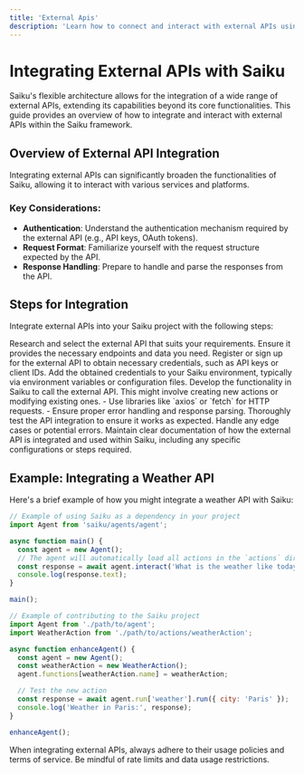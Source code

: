 ```yaml
---
title: 'External Apis'
description: 'Learn how to connect and interact with external APIs using Saiku, enhancing its functionalities and scope.'
---
```

# Integrating External APIs with Saiku

Saiku's flexible architecture allows for the integration of a wide range of external APIs, extending its capabilities beyond its core functionalities. This guide provides an overview of how to integrate and interact with external APIs within the Saiku framework.

## Overview of External API Integration

Integrating external APIs can significantly broaden the functionalities of Saiku, allowing it to interact with various services and platforms.

### Key Considerations:

- **Authentication**: Understand the authentication mechanism required by the external API (e.g., API keys, OAuth tokens).
- **Request Format**: Familiarize yourself with the request structure expected by the API.
- **Response Handling**: Prepare to handle and parse the responses from the API.

## Steps for Integration

Integrate external APIs into your Saiku project with the following steps:

<Steps>
  <Step title="Identify the API">
    Research and select the external API that suits your requirements. Ensure it provides the necessary endpoints and data you need.
  </Step>
  <Step title="Obtain Credentials">
    Register or sign up for the external API to obtain necessary credentials, such as API keys or client IDs.
  </Step>
  <Step title="Configure Environment">
    Add the obtained credentials to your Saiku environment, typically via environment variables or configuration files.
  </Step>
  <Step title="Implement API Calls">
    Develop the functionality in Saiku to call the external API. This might involve creating new actions or modifying existing ones.
    - Use libraries like `axios` or `fetch` for HTTP requests.
    - Ensure proper error handling and response parsing.
  </Step>
  <Step title="Test the Integration">
    Thoroughly test the API integration to ensure it works as expected. Handle any edge cases or potential errors.
  </Step>
  <Step title="Document the Integration">
    Maintain clear documentation of how the external API is integrated and used within Saiku, including any specific configurations or steps required.
  </Step>
</Steps>

## Example: Integrating a Weather API

Here's a brief example of how you might integrate a weather API with Saiku:

<CodeGroup>

```javascript As Dependency
// Example of using Saiku as a dependency in your project
import Agent from 'saiku/agents/agent';

async function main() {
  const agent = new Agent();
  // The agent will automatically load all actions in the `actions` directory and shall decide which one to use based on the intent
  const response = await agent.interact('What is the weather like today?');
  console.log(response.text);
}

main();
```
```javascript As Standalone
// Example of contributing to the Saiku project
import Agent from './path/to/agent';
import WeatherAction from './path/to/actions/weatherAction';

async function enhanceAgent() {
  const agent = new Agent();
  const weatherAction = new WeatherAction();
  agent.functions[weatherAction.name] = weatherAction;

  // Test the new action
  const response = await agent.run['weather'].run({ city: 'Paris' });
  console.log('Weather in Paris:', response);
}

enhanceAgent();
```
</CodeGroup>
<Note>
  When integrating external APIs, always adhere to their usage policies and terms of service. Be mindful of rate limits and data usage restrictions.
</Note>